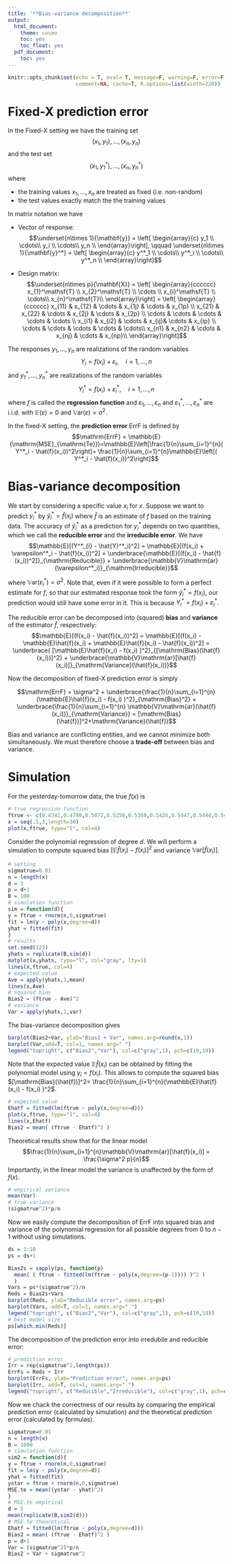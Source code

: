 ```yaml
---
title: '**Bias-variance decomposition**'
output:
  html_document:
    theme: cosmo
    toc: yes
    toc_float: yes
  pdf_document:
    toc: yes
---
```


```r
knitr::opts_chunk$set(echo = T, eval= T, message=F, warning=F, error=F, 
                      comment=NA, cache=T, R.options=list(width=220))
```

#  Fixed-X prediction error 

In the Fixed-X setting we have the training set 
$$(x_1,y_1),\ldots,(x_n,y_n)$$ 
and the test set 
$$(x_1,y^*_1),\ldots,(x_n,y^*_n)$$
where 

* the training values $x_1,\ldots,x_n$ are treated as fixed (i.e. non-random)
* the test values exactly match the the training values 

In matrix notation we have

* Vector of response: 
$$\underset{n\times 1}{\mathbf{y}} = 
\left[
\begin{array}{c}
y_1   \\
\cdots\\
y_i  \\
\cdots\\
y_n \\
\end{array}\right], \qquad \underset{n\times 1}{\mathbf{y}^*} = 
\left[
\begin{array}{c}
y^*_1   \\
\cdots\\
y^*_i  \\
\cdots\\
y^*_n \\
\end{array}\right]$$

* Design matrix:
$$\underset{n\times p}{\mathbf{X}} = \left[
\begin{array}{cccccc}
x_{1}^\mathsf{T}   \\
x_{2}^\mathsf{T}  \\
\cdots   \\
x_{i}^\mathsf{T}    \\
\cdots\\
x_{n}^\mathsf{T}\\
\end{array}\right] = \left[
\begin{array}{cccccc}
x_{11}  & x_{12}  & \cdots   &  x_{1j}  & \cdots   &   x_{1p}  \\
x_{21}  & x_{22} & \cdots   &  x_{2j}  & \cdots   &   x_{2p}  \\
\cdots   & \cdots   &  \cdots & \cdots   &  \cdots  \\
x_{i1}  & x_{i2} & \cdots   &  x_{ij}& \cdots   & x_{ip}    \\
\cdots   & \cdots   &  \cdots  &  \cdots   &  \cdots\\
x_{n1}   & x_{n2} & \cdots   & x_{nj}    &  \cdots   &   x_{np}\\
\end{array}\right]$$


The responses $y_1, \ldots, y_n$ are realizations of the random variables
$$Y_i = f(x_i)+ \varepsilon_i, \quad i=1,\ldots,n$$
and $y^*_1, \ldots, y^*_n$ are realizations of the random variables
$$Y^*_{i}=f(x_i)+\varepsilon^*_i, \quad i=1,\ldots,n$$
where $f$ is called the __regression function__ and 
$\varepsilon_1,\ldots,\varepsilon_n$ and $\varepsilon^*_1,\ldots,\varepsilon^*_n$ are i.i.d. with $\mathbb{E}(\varepsilon)=0$ and $\mathbb{V}\mathrm{ar}(\varepsilon)=\sigma^2$. 

In the fixed-X setting, the __prediction error__ $\mathrm{ErrF}$ is defined by
$$\mathrm{ErrF} = \mathbb{E}(\mathrm{MSE}_{\mathrm{Te}})=\mathbb{E}\left[\frac{1}{n}\sum_{i=1}^{n}( Y^*_i - \hat{f}(x_i))^2\right]= \frac{1}{n}\sum_{i=1}^{n}\mathbb{E}\left[( Y^*_i - \hat{f}(x_i))^2\right]$$

# Bias-variance decomposition 

We start by considering a specific value $x_i$ for $x$. 
Suppose we want to predict $y^*_i$ by $\hat{y}_i^* = \hat{f}(x_i)$ where $\hat{f}$ is an estimate of $f$ based on the training data.
The accuracy of $\hat{y}^*_i$ as a prediction for $y^*_i$ depends on two quantities, which we call the __reducible error__ and the __irreducible error__. 
We have 
$$\mathbb{E}[(Y^*_{i} - \hat{Y}^*_i)^2] = \mathbb{E}[(f(x_i) + \varepsilon^*_i -  \hat{f}(x_i))^2] = \underbrace{\mathbb{E}[(f(x_i)  -  \hat{f}(x_i))^2]}_{\mathrm{Reducible}} + \underbrace{\mathbb{V}\mathrm{ar}(\varepsilon^*_i)}_{\mathrm{Irreducible}}$$

where $\mathbb{V}\mathrm{ar}(\varepsilon^*_i) = \sigma^2$. 
Note that, even if it were possible to form a perfect estimate for
$f$, so that our estimated response took the form $\hat{y}^*_i = f(x_i)$, our prediction would still have some error in it. This is because $Y_i^* = f(x_i) + \varepsilon_i^*$. 

The reducible error can be decomposed into (squared) __bias__ and __variance__ of the estimator $\hat{f}$, respectively:
$$\mathbb{E}[(f(x_i)  -  \hat{f}(x_i))^2] = \mathbb{E}[(f(x_i)  - \mathbb{E}\hat{f}(x_i) + \mathbb{E}\hat{f}(x_i) - \hat{f}(x_i))^2] =
\underbrace{ [\mathbb{E}\hat{f}(x_i) - f(x_i) ]^2}_{[\mathrm{Bias}(\hat{f}(x_i))]^2} + \underbrace{\mathbb{V}\mathrm{ar}[\hat{f}(x_i)]}_{\mathrm{Variance}(\hat{f}(x_i))}$$


Now the decomposition of fixed-X prediction error is simply

$$\mathrm{ErrF} =  \sigma^2 + \underbrace{\frac{1}{n}\sum_{i=1}^{n}(\mathbb{E}\hat{f}(x_i) - f(x_i) )^2}_{\mathrm{Bias}^2} + \underbrace{\frac{1}{n}\sum_{i=1}^{n} \mathbb{V}\mathrm{ar}(\hat{f}(x_i))}_{\mathrm{Variance}} = [\mathrm{Bias}(\hat{f})]^2+\mathrm{Variance}(\hat{f})$$

Bias and variance are conflicting entities, and we cannot
minimize both simultaneously. We must therefore choose a __trade-off__ between bias and variance.

# Simulation

For the yesterday-tomorrow data, the true $f(x)$ is

```r
# true regression function 
ftrue <- c(0.4342,0.4780,0.5072,0.5258,0.5369,0.5426,0.5447,0.5444,0.5425,0.5397,0.5364,0.5329,0.5294,0.5260,0.5229,0.5200,0.5174,0.5151,0.5131,0.5113,0.5097,0.5083,0.5071,0.5061,0.5052,0.5044,0.5037,0.5032,0.5027,0.5023)
x = seq(.5,3,length=30)
plot(x,ftrue, type="l", col=4)
```

Consider the polynomial regression of degree $d$.
We will perform a simulation to compute squared bias $[\mathbb{E}\hat{f}(x_i) - f(x_i) ]^2$ and variance $\mathbb{V}\mathrm{ar}[\hat{f}(x_i)]$. 
 

```r
# setting
sigmatrue=0.01
n = length(x)
d = 3
p = d+1
B = 100
# simulation function
sim = function(d){
y = ftrue + rnorm(n,0,sigmatrue)
fit = lm(y ~ poly(x,degree=d))
yhat = fitted(fit)
}
# results
set.seed(123)
yhats = replicate(B,sim(d))
matplot(x,yhats, type="l", col="gray", lty=1)
lines(x,ftrue, col=4)
# expected value
Ave = apply(yhats,1,mean)
lines(x,Ave)
# squared bias
Bias2 = (ftrue - Ave)^2
# variance
Var = apply(yhats,1,var)
```

The bias-variance decomposition gives

```r
barplot(Bias2+Var, ylab="Bias2 + Var", names.arg=round(x,1))
barplot(Var,add=T, col=1, names.arg=" ")
legend("topright", c("Bias2","Var"), col=c("gray",1), pch=c(19,19))
```

Note that the expected value $\mathbb{E}\hat{f}(x_i)$ can be obtained by fitting the polynomial model using $y_i = f(x_i)$. This allows to compute the squared bias $[\mathrm{Bias}(\hat{f})]^2= \frac{1}{n}\sum_{i=1}^{n}(\mathbb{E}\hat{f}(x_i) - f(x_i) )^2$.

```r
# expected value 
Ehatf = fitted(lm(ftrue ~ poly(x,degree=d)))
plot(x,ftrue, type="l", col=4)
lines(x,Ehatf)
Bias2 = mean( (ftrue - Ehatf)^2 )
```


Theoretical results show that for the linear model $$\frac{1}{n}\sum_{i=1}^{n}\mathbb{V}\mathrm{ar}[\hat{f}(x_i)] = \frac{\sigma^2 p}{n}$$
Importantly, in the linear model the variance is unaffected by the form of $f(x)$. 

```r
# empirical variance
mean(Var)
# true variance
(sigmatrue^2)*p/n
```

Now we easily compute the decomposition of $\mathrm{ErrF}$ into squared bias and variance of the polynomial regression for all possible degrees from 0 to $n-1$ without using simulations. 

```r
ds = 1:10
ps = ds+1

Bias2s = sapply(ps, function(p) 
  mean( ( ftrue - fitted(lm(ftrue ~ poly(x,degree=(p-1)))) )^2 )
  )
Vars = ps*(sigmatrue^2)/n
Reds = Bias2s+Vars 
barplot(Reds, ylab="Reducible error", names.arg=ps)
barplot(Vars, add=T, col=1, names.arg=" ")
legend("topright", c("Bias2","Var"), col=c("gray",1), pch=c(19,19))
# best model size
ps[which.min(Reds)]
```

The decomposition of the prediction error into irredubile and reducible error:
```r
# prediction error
Irr = rep(sigmatrue^2,length(ps))
ErrFs = Reds + Irr
barplot(ErrFs, ylab="Prediction error", names.arg=ps)
barplot(Irr, add=T, col=1, names.arg=" ")
legend("topright", c("Reducible","Irreducible"), col=c("gray",1), pch=c(19,19))
```

Now we chack the correctness of our results by comparing the empirical prediction error (calculated by simulation) and the theoretical prediction error (calculated by formulas).

```r
sigmatrue=0.01
n = length(x)
B = 1000
# simulation function
sim2 = function(d){
y = ftrue + rnorm(n,0,sigmatrue)
fit = lm(y ~ poly(x,degree=d))
yhat = fitted(fit)
ystar = ftrue + rnorm(n,0,sigmatrue)
MSE.te = mean((ystar - yhat)^2)
} 
# MSE.te empirical
d = 5
mean(replicate(B,sim2(d)))
# MSE.te theoretical
Ehatf = fitted(lm(ftrue ~ poly(x,degree=d)))
Bias2 = mean( (ftrue - Ehatf)^2 )
p = d+1
Var = (sigmatrue^2)*p/n
Bias2 + Var + sigmatrue^2
```

